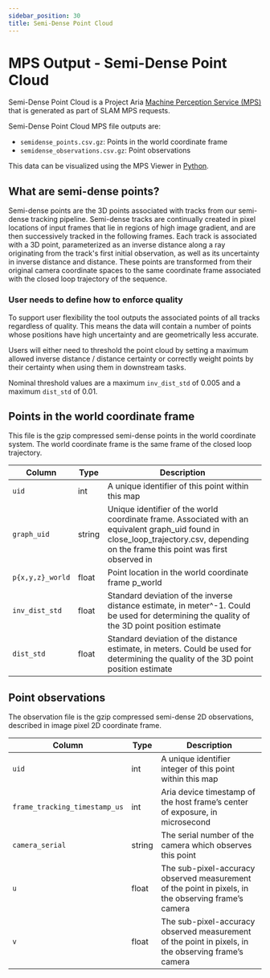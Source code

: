 ```yaml
---
sidebar_position: 30
title: Semi-Dense Point Cloud
---
```


# MPS Output - Semi-Dense Point Cloud

Semi-Dense Point Cloud is a Project Aria [Machine Perception Service (MPS)](/ark/mps) that is generated as part of SLAM MPS requests.

Semi-Dense Point Cloud MPS file outputs are:
* `semidense_points.csv.gz`: Points in the world coordinate frame
* `semidense_observations.csv.gz`: Point observations

This data can be visualized using the MPS Viewer in [Python](/research-tools/projectariatools/pythontutorials/mps).


## What are semi-dense points?

Semi-dense points are the 3D points associated with tracks from our semi-dense tracking pipeline. Semi-dense tracks are continually created in pixel locations of input frames that lie in regions of high image gradient, and are then successively tracked in the following frames. Each track is associated with a 3D point, parameterized as an inverse distance along a ray originating from the track's first initial observation, as well as its uncertainty in inverse distance and distance. These points are transformed from their original camera coordinate spaces to the same coordinate frame associated with the closed loop trajectory of the sequence.

### User needs to define how to enforce quality
To support user flexibility the tool outputs the associated points of all tracks regardless of quality. This means the data will contain a number of points whose positions have high uncertainty and are geometrically less accurate.

Users will either need to threshold the point cloud by setting a maximum allowed inverse distance / distance certainty or correctly weight points by their certainty when using them in downstream tasks.

Nominal threshold values are a maximum `inv_dist_std` of 0.005 and a maximum `dist_std` of 0.01.

## Points in the world coordinate frame

This file is the gzip compressed semi-dense points in the world coordinate system. The world coordinate frame is the same frame of the closed loop trajectory.

|Column	|Type	|Description	|
|---	|---	|---	|
|`uid`	|int	|A unique identifier of this point within this map	|
|`graph_uid`	|string	|Unique identifier of the world coordinate frame. Associated with an equivalent graph_uid found in close_loop_trajectory.csv, depending on the frame this point was first observed in	|
|`p{x,y,z}_world`	|float	|Point location in the world coordinate frame p_world	|
|`inv_dist_std`	|float	|Standard deviation of the inverse distance estimate, in meter^-1. Could be used for determining the quality of the 3D point position estimate	|
|`dist_std`	|float	|Standard deviation of the distance estimate, in meters. Could be used for determining the quality of the 3D point position estimate	|

## Point observations

The observation file is the gzip compressed semi-dense 2D observations, described in image pixel 2D coordinate frame.

|Column	|Type	|Description	|
|---	|---	|---	|
|`uid`	|int	|A unique identifier integer of this point within this map	|
|`frame_tracking_timestamp_us`	|int	|Aria device timestamp of the host frame’s center of exposure, in microsecond	|
|`camera_serial`	|string	|The serial number of the camera which observes this point	|
|`u`	|float	|The sub-pixel-accuracy observed measurement of the point in pixels, in the observing frame’s camera	|
|`v`	|float	|The sub-pixel-accuracy observed measurement of the point in pixels, in the observing frame’s camera |
